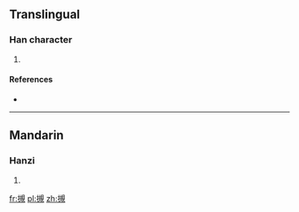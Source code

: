 ==Translingual==

===Han character===
{{Han char|rn=64|rad=手|as=11|sn=14|four=5601<sub>0</sub>|canj=手手人山 (QQOU)|ids=⿰[[扌]][[規]]}}

# {{defn|Han|sort=手11}}

====References====
* {{Han ref|kx=0451.080|dkj=12622|hdz=31941.090|uh=646B|ud=25707|bh=E1F0|bd=57840}}

----

==Mandarin==

===Hanzi===
{{cmn-hanzi|pin=[[guī]] ([[gui1]])|wg=kuei<sup>1</sup>}}

# {{defn|lang=cmn|sort=手11}}

[[fr:摫]]
[[pl:摫]]
[[zh:摫]]
